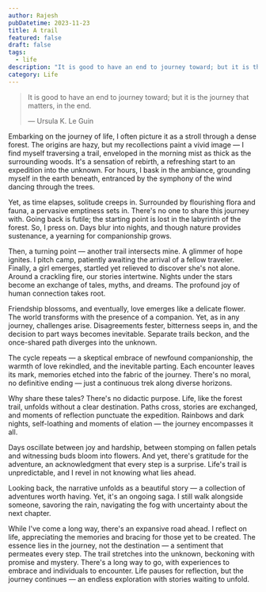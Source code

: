 ```yaml
---
author: Rajesh
pubDatetime: 2023-11-23
title: A trail
featured: false
draft: false
tags:
  - life
description: "It is good to have an end to journey toward; but it is the journey that matters, in the end."
category: Life
---
```


> It is good to have an end to journey toward; but it is the journey that matters, in the end.
>
> — Ursula K. Le Guin

Embarking on the journey of life, I often picture it as a stroll through a dense forest. The origins are hazy, but my recollections paint a vivid image — I find myself traversing a trail, enveloped in the morning mist as thick as the surrounding woods. It's a sensation of rebirth, a refreshing start to an expedition into the unknown. For hours, I bask in the ambiance, grounding myself in the earth beneath, entranced by the symphony of the wind dancing through the trees.

Yet, as time elapses, solitude creeps in. Surrounded by flourishing flora and fauna, a pervasive emptiness sets in. There's no one to share this journey with. Going back is futile; the starting point is lost in the labyrinth of the forest. So, I press on. Days blur into nights, and though nature provides sustenance, a yearning for companionship grows.

Then, a turning point — another trail intersects mine. A glimmer of hope ignites. I pitch camp, patiently awaiting the arrival of a fellow traveler. Finally, a girl emerges, startled yet relieved to discover she's not alone. Around a crackling fire, our stories intertwine. Nights under the stars become an exchange of tales, myths, and dreams. The profound joy of human connection takes root.

Friendship blossoms, and eventually, love emerges like a delicate flower. The world transforms with the presence of a companion. Yet, as in any journey, challenges arise. Disagreements fester, bitterness seeps in, and the decision to part ways becomes inevitable. Separate trails beckon, and the once-shared path diverges into the unknown.

The cycle repeats — a skeptical embrace of newfound companionship, the warmth of love rekindled, and the inevitable parting. Each encounter leaves its mark, memories etched into the fabric of the journey. There's no moral, no definitive ending — just a continuous trek along diverse horizons.

Why share these tales? There's no didactic purpose. Life, like the forest trail, unfolds without a clear destination. Paths cross, stories are exchanged, and moments of reflection punctuate the expedition. Rainbows and dark nights, self-loathing and moments of elation — the journey encompasses it all.

Days oscillate between joy and hardship, between stomping on fallen petals and witnessing buds bloom into flowers. And yet, there's gratitude for the adventure, an acknowledgment that every step is a surprise. Life's trail is unpredictable, and I revel in not knowing what lies ahead.

Looking back, the narrative unfolds as a beautiful story — a collection of adventures worth having. Yet, it's an ongoing saga. I still walk alongside someone, savoring the rain, navigating the fog with uncertainty about the next chapter.

While I've come a long way, there's an expansive road ahead. I reflect on life, appreciating the memories and bracing for those yet to be created. The essence lies in the journey, not the destination — a sentiment that permeates every step. The trail stretches into the unknown, beckoning with promise and mystery. There's a long way to go, with experiences to embrace and individuals to encounter. Life pauses for reflection, but the journey continues — an endless exploration with stories waiting to unfold.
